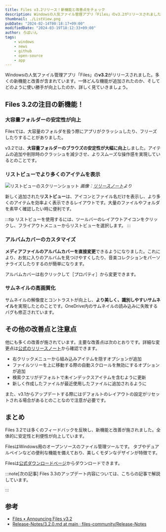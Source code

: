 ```yaml
---
title: Files v3.2リリース！新機能と改善点をチェック
description: Windowsの人気ファイル管理アプリ「Files」のv3.2がリリースされました。多くの新機能と改善が含まれています。一体どんな機能が追加されたのか、そしてどのように使い勝手が向上したのか、詳しく見ていきましょう。
thumbnail: ./ListView.png
pubDate: "2024-02-14T00:18:17+09:00"
modifiedDate: "2024-03-19T18:12:33+09:00"
author: ろぼいん
tags:
    - windows
    - news
    - github
    - open-source
    - app
---
```



Windowsの人気ファイル管理アプリ「Files」の**v3.2**がリリースされました。多くの新機能と改善が含まれています。一体どんな機能が追加されたのか、そしてどのように使い勝手が向上したのか、詳しく見ていきましょう。

## Files 3.2の注目の新機能！

### 大容量フォルダーの安定性が向上

Filesでは、大容量のフォルダを扱う際にアプリがクラッシュしたり、フリーズしたりすることがありました。

v3.2では、**大容量フォルダーのブラウズの安定性が大幅に向上**しました。アイテムの追加や削除時のクラッシュを減少させ、よりスムーズな操作感を実現しているとのことです。

### リストビューでより多くのアイテムを表示

![リストビューのスクリーンショット](./ListView.png)
*画像：[リリースノート](https://files.community/blog/posts/v3-2)より*

新しく追加された**リストビュー**は、アイコンとファイル名だけを表示し、より多くのアイテムを効率よく表示できるレイアウトです。大量のファイルやフォルダを素早く確認したい時に便利です。

:::tip
リストビューを使用するには、ツールバーのレイアウトアイコンをクリックし、フライアウトメニューからリストビューを選択します。
:::

### アルバムカバーのカスタマイズ

**メディアファイルのアルバムカバーを直接変更**できるようになりました。これにより、お気に入りのアルバムを見つけやすくしたり、音楽コレクションをパーソナライズしたりするのが簡単になります。

アルバムカバーは右クリックして［プロパティ］から変更できます。

### サムネイルの高画質化

サムネイルの解像度とコントラストが向上し、**より美しく、識別しやすいサムネイル**を実現したとのことです。OneDrive内のサムネイルの読み込みに失敗するバグも修正されています。

## その他の改善点と注意点

他にも多くの改善が施されています。主要な改善点は次のとおりです。詳細な変更点は[公式のリリースノート](https://files.community/blog/posts/v3-2)から確認できます。

- 右クリックメニューから組み込みアイテムを隠すオプションが追加
- ファイルツリーを上に移動する際の自動スクロールを無効にするオプションが追加
- 検索クエリがデフォルトで未インデックスアイテムを含むように更新
- 新しく作成したファイルが最近使用したファイルに追加されるように

また、v3.1からアップデートする際にはデフォルトのレイアウトの設定がリセットされる場合があるとのことなので注意が必要です。

## まとめ

Files 3.2では多くのフィードバックを反映し、新機能と改善が施されました。全体的に安定性と利便性が向上しています。

FilesはWindows用のオープンソースのファイル管理ツールです。 タブやデュアルペインなどの便利な機能を備えており、美しくモダンなデザインが特徴です。

Filesは[公式ダウンロードページ](https://files.community/download)からダウンロードできます。

:::note[次の記事]
Files 3.3のアップデート内容については、こちらの記事で解説しています。

<ArticleCard link="/article/2024/03/19/files-v3-3/" />
:::

## 参考

- [Files • Announcing Files v3.2](https://files.community/blog/posts/v3-2)
- [Release-Notes/3.2.0.md at main · files-community/Release-Notes](https://github.com/files-community/Release-Notes/blob/main/3.2.0.md)
